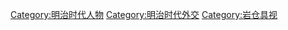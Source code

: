[[Category:明治时代人物|Category:明治时代人物]]
[[Category:明治时代外交|Category:明治时代外交]]
[[Category:岩仓具视|Category:岩仓具视]]